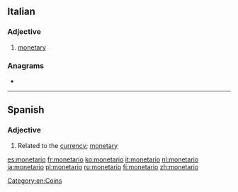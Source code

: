 {{also|monetário}}
==Italian==

===Adjective===
{{it-adj|monetar|io|ia|i|ie}}

# [[monetary]]

===Anagrams===
* {{l|it|erotomani}}

----

==Spanish==

===Adjective===
{{es-adj|f=monetaria}}
# Related to the [[currency]]; [[monetary]]

[[Category:en:Coins]]

[[es:monetario]]
[[fr:monetario]]
[[ko:monetario]]
[[it:monetario]]
[[nl:monetario]]
[[ja:monetario]]
[[pl:monetario]]
[[ru:monetario]]
[[fi:monetario]]
[[zh:monetario]]